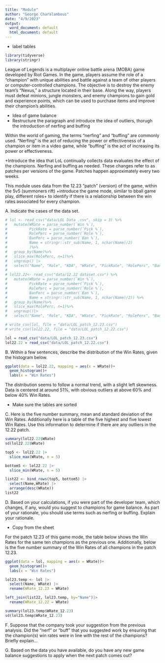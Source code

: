 ```yaml
---
title: "Module"
author: "George Charalambous"
date: "4/9/2023"
output:
  word_document: default
  html_document: default
---
```

+ label tables 

```r
library(tidyverse)
library(stringr)
```

League of Legends is a multiplayer online battle arena (MOBA) game developed by Riot Games. In the game, players assume the role of a "champion" with unique abilities and battle against a team of other players or computer-controlled champions. The objective is to destroy the enemy team's "Nexus," a structure located in their base. Along the way, players must defeat minions, jungle monsters, and enemy champions to gain gold and experience points, which can be used to purchase items and improve their champion's abilities. 

+ Idea of game balance
+ Restructure the paragraph and introduce the idea of outliers, thorugh the introduction of nerfing and buffing

Within the world of gaming, the terms "nerfing" and "buffing" are commonly used. "Nerfing" is the act of reducing the power or effectiveness of a champion or item in a video game, while "buffing" is the act of increasing its power or effectiveness.

+Introduce the idea that LoL continually collects data evaluates the effect of the champions. Nerfing and buffing as needed. These changes refer to as patches per versions of the game. Patches happen approximately every two weeks.

This module uses data from the 12.23 "patch" (version) of the game, within the 5v5 (summoners rift) +introduce the game mode, similar to bball game play, different roles+ to identify if there is a relationship between the win rates associated for every champion. 

A. Indicate the cases of the data set. 

```r
# lol <- read_csv("data/LOL Data .csv", skip = 3) %>%
#   mutate(WRate = parse_number(`Win %`),
#          PickRate = parse_number(`Pick %`), 
#          RolePerc = parse_number(`Role %`), 
#          BanPerc = parse_number(`Ban %`), 
#          Name = stringr::str_sub(Name, 1, nchar(Name)/2)
#          )%>%
#   group_by(Name)%>%
#   slice_max(RolePerc, n=1)%>%
#   ungroup() |>
#   select("Name", "Role", "KDA", "WRate", "PickRate", "RolePerc", "BanPerc")
# 
# lol22.22<- read_csv("data/12.22 dataset.csv") %>%
#   mutate(WRate = parse_number(`Win %`), 
#          PickRate = parse_number(`Pick %`), 
#          RolePerc = parse_number(`Role %`),
#          BanPerc = parse_number(`Ban %`),
#          Name = stringr::str_sub(Name, 1, nchar(Name)/2)) %>%
#   group_by(Name)%>%
#   slice_max(RolePerc, n=1)%>%
#   ungroup()|>
#   select("Name", "Role", "KDA", "WRate", "PickRate", "RolePerc", "BanPerc")
```

```r
# write_csv(lol, file = "data/LOL_patch_12.23.csv")
# write_csv(lol22.22, file = "data/LOL_patch_12.22.csv")
```

```r
lol = read_csv("data/LOL_patch_12.23.csv")
lol22.22 = read_csv("data/LOL_patch_12.22.csv")
```

B. Within a few sentences, describe the distribution of the Win Rates, given the histogram below. 

```r
ggplot(data = lol22.22, mapping = aes(x = WRate))+
  geom_histogram()+
  labs(x = "Win Rates")
```

The distribution seems to follow a normal trend, with a slight left skewness. Data is centered at around 51%, with obvious outliers at above 60% and below 40% Win Rates. 

+ Make sure the tables are sorted

C. Here is the five number summary, mean and standard deviation of the Win Rates. Additionally here is a table of the five highest and five lowest Win Rates. Use this information to determine if there are any outliers in the 12.22 patch. 
```r
summary(lol22.22$WRate)
sd(lol22.22$WRate)
```

```r
top5 <- lol22.22 |>
  slice_max(WRate, n = 5)

bottom5 <- lol22.22 |>
  slice_min(WRate, n = 5)

list22 <- bind_rows(top5, bottom5) |>
  select(Name,WRate) |>
  arrange(desc(WRate))
list22
```

D. Based on your calculations, if you were part of the developer team, which changes, if any, would you suggest to champions for game balance. As part of your rationale, you should use terms such as nerfing or buffing. Explain your rationale. 

+ Copy from the sheet

For the patch 12.23 of this game mode, the table below shows the Win Rates for the same ten champions as the previous one. Additionally, below is the five number summary of the Win Rates of all champions in the patch 12.23. 

```r
ggplot(data = lol, mapping = aes(x = WRate))+
  geom_histogram()+
  labs(x = "Win Rates")
```

```r
lol23.temp <- lol |>
  select(Name, WRate) |>
  rename(WRate_12.23 = WRate)

left_join(list22, lol23.temp, by="Name")|>
  rename(WRate_12.22 = WRate)
```

```r
summary(lol23.temp$WRate_12.23)
sd(lol23.temp$WRate_12.23)
```

F. Suppose that the company took your suggestion from the previous analysis. Did the "nerf" or "buff" that you suggested work by ensuring that the champion(s) win rates were in line with the rest of the champions? Briefly explain...

G. Based on the data you have available, do you have any new game balance suggestions to apply when the next patch comes out?





